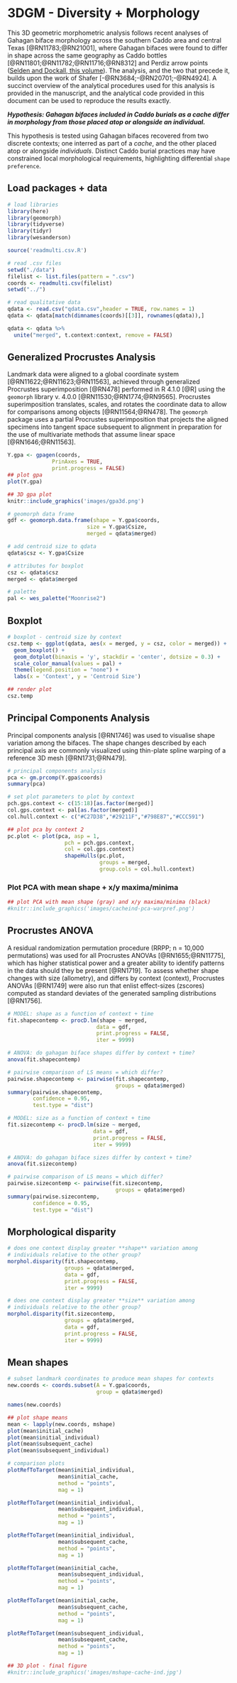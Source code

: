 # 3DGM - Diversity + Morphology

This 3D geometric morphometric analysis follows recent analyses of Gahagan biface morphology across the southern Caddo area and central Texas [@RN11783;@RN21001], where Gahagan bifaces were found to differ in shape across the same geography as Caddo bottles [@RN11801;@RN11782;@RN11716;@RN8312] and Perdiz arrow points ([Selden and Dockall, this volume](https://github.com/seldenlab/perdiz3/blob/main/ms/perdiz3/perdiz3.pdf)). The analysis, and the two that precede it, builds upon the work of Shafer [-@RN3684;-@RN20701;-@RN4924]. A succinct overview of the analytical procedures used for this analysis is provided in the manuscript, and the analytical code provided in this document can be used to reproduce the results exactly.

_**Hypothesis: Gahagan bifaces included in Caddo burials as a cache differ in morphology from those placed atop or alongside an individual.**_

This hypothesis is tested using Gahagan bifaces recovered from two discrete contexts; one interred as part of a _cache_, and the other placed atop or alongside _individuals_. Distinct Caddo burial practices may have constrained local morphological requirements, highlighting differential `shape preference`.

## Load packages + data

```r
# load libraries
library(here)
library(geomorph)
library(tidyverse)
library(tidyr)
library(wesanderson)

source('readmulti.csv.R')

# read .csv files
setwd("./data")
filelist <- list.files(pattern = ".csv")
coords <- readmulti.csv(filelist)
setwd("../")

# read qualitative data
qdata <- read.csv("qdata.csv",header = TRUE, row.names = 1)
qdata <- qdata[match(dimnames(coords)[[3]], rownames(qdata)),]

qdata <- qdata %>% 
  unite("merged", t.context:context, remove = FALSE)
```

## Generalized Procrustes Analysis

Landmark data were aligned to a global coordinate system [@RN11622;@RN11623;@RN11563], achieved through generalized Procrustes superimposition [@RN478] performed in R 4.1.0 [@R] using the `geomorph` library v. 4.0.0 [@RN11530;@RN1774;@RN9565]. Procrustes superimposition translates, scales, and rotates the coordinate data to allow for comparisons among objects [@RN11564;@RN478]. The `geomorph` package uses a partial Procrustes superimposition that projects the aligned specimens into tangent space subsequent to alignment in preparation for the use of multivariate methods that assume linear space [@RN1646;@RN11563]. 

```r
Y.gpa <- gpagen(coords, 
              PrinAxes = TRUE, 
              print.progress = FALSE)
## plot gpa
plot(Y.gpa)

## 3D gpa plot
knitr::include_graphics('images/gpa3d.png')

# geomorph data frame
gdf <- geomorph.data.frame(shape = Y.gpa$coords, 
                         size = Y.gpa$Csize,
                         merged = qdata$merged) 

# add centroid size to qdata
qdata$csz <- Y.gpa$Csize

# attributes for boxplot
csz <- qdata$csz
merged <- qdata$merged

# palette
pal <- wes_palette("Moonrise2")
```

## Boxplot

```r
# boxplot - centroid size by context
csz.temp <- ggplot(qdata, aes(x = merged, y = csz, color = merged)) +
  geom_boxplot() +
  geom_dotplot(binaxis = 'y', stackdir = 'center', dotsize = 0.3) +
  scale_color_manual(values = pal) +
  theme(legend.position = "none") +
  labs(x = 'Context', y = 'Centroid Size')

## render plot
csz.temp
```

## Principal Components Analysis

Principal components analysis [@RN1746] was used to visualise shape variation among the bifaces. The shape changes described by each principal axis are commonly visualized using thin-plate spline warping of a reference 3D mesh [@RN1731;@RN479]. 

```r
# principal components analysis
pca <- gm.prcomp(Y.gpa$coords)
summary(pca)

# set plot parameters to plot by context
pch.gps.context <- c(15:18)[as.factor(merged)]
col.gps.context <- pal[as.factor(merged)]
col.hull.context <- c("#C27D38","#29211F","#798E87","#CCC591")

## plot pca by context 2
pc.plot <- plot(pca, asp = 1,
                  pch = pch.gps.context,
                  col = col.gps.context)
                  shapeHulls(pc.plot, 
                             groups = merged,
                             group.cols = col.hull.context)
```

### Plot PCA with mean shape + x/y maxima/minima

```r
## plot PCA with mean shape (gray) and x/y maxima/minima (black)
#knitr::include_graphics('images/cacheind-pca-warpref.png')
```

## Procrustes ANOVA

A residual randomization permutation procedure (RRPP; n = 10,000 permutations) was used for all Procrustes ANOVAs [@RN1655;@RN11775], which has higher statistical power and a greater ability to identify patterns in the data should they be present [@RN1719]. To assess whether shape changes with size (allometry), and differs by context (context), Procrustes ANOVAs [@RN1749] were also run that enlist effect-sizes (zscores) computed as standard deviates of the generated sampling distributions [@RN1756]. 

```r
# MODEL: shape as a function of context + time
fit.shapecontemp <- procD.lm(shape ~ merged,
                            data = gdf,
                            print.progress = FALSE,
                            iter = 9999)

# ANOVA: do gahagan biface shapes differ by context + time?
anova(fit.shapecontemp)

# pairwise comparison of LS means = which differ?
pairwise.shapecontemp <- pairwise(fit.shapecontemp,
                                  groups = qdata$merged)
summary(pairwise.shapecontemp, 
        confidence = 0.95, 
        test.type = "dist")

# MODEL: size as a function of context + time
fit.sizecontemp <- procD.lm(size ~ merged,
                           data = gdf,
                           print.progress = FALSE,
                           iter = 9999)

# ANOVA: do gahagan biface sizes differ by context + time?
anova(fit.sizecontemp)

# pairwise comparison of LS means = which differ?
pairwise.sizecontemp <- pairwise(fit.sizecontemp,
                                  groups = qdata$merged)
summary(pairwise.sizecontemp, 
        confidence = 0.95, 
        test.type = "dist")
```

## Morphological disparity

```r
# does one context display greater **shape** variation among 
# individuals relative to the other group?
morphol.disparity(fit.shapecontemp, 
                  groups = qdata$merged, 
                  data = gdf, 
                  print.progress = FALSE, 
                  iter = 9999)

# does one context display greater **size** variation among 
# individuals relative to the other group?
morphol.disparity(fit.sizecontemp, 
                  groups = qdata$merged, 
                  data = gdf, 
                  print.progress = FALSE, 
                  iter = 9999)
```

## Mean shapes

```r
# subset landmark coordinates to produce mean shapes for contexts
new.coords <- coords.subset(A = Y.gpa$coords,
                            group = qdata$merged)

names(new.coords)

## plot shape means
mean <- lapply(new.coords, mshape)
plot(mean$initial_cache)
plot(mean$initial_individual)
plot(mean$subsequent_cache)
plot(mean$subsequent_individual)

# comparison plots
plotRefToTarget(mean$initial_individual,
                mean$initial_cache, 
                method = "points",
                mag = 1)

plotRefToTarget(mean$initial_individual,
                mean$subsequent_individual, 
                method = "points",
                mag = 1)

plotRefToTarget(mean$initial_individual,
                mean$subsequent_cache, 
                method = "points",
                mag = 1)

plotRefToTarget(mean$initial_cache,
                mean$subsequent_individual, 
                method = "points",
                mag = 1)

plotRefToTarget(mean$initial_cache,
                mean$subsequent_cache, 
                method = "points",
                mag = 1)

plotRefToTarget(mean$subsequent_individual,
                mean$subsequent_cache, 
                method = "points",
                mag = 1)

## 3D plot - final figure
#knitr::include_graphics('images/mshape-cache-ind.jpg')
```
